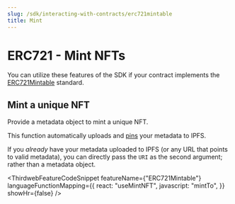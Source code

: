 ```yaml
---
slug: /sdk/interacting-with-contracts/erc721mintable
title: Mint
---
```



# ERC721 - Mint NFTs

You can utilize these features of the SDK if your contract implements the [ERC721Mintable](/solidity/interfaces/erc721mintable) standard.

<div className="row" style={{ marginBottom: 24 }}>
  <div className="col col--12" style={{ marginTop: 8 }}>
    <QuickstartCard
      name="Learn how to implement ERC721Mintable in your smart contract"
      link={"/solidity/interfaces/erc721mintable"}
      image="/assets/icons/general.png"
    />
  </div>
</div>

## Mint a unique NFT

Provide a metadata object to mint a unique NFT.

This function automatically uploads and [pins](https://blog.thirdweb.com/guides/securing-pinning-your-nft-with-ipfs/) your metadata to IPFS.

If you _already_ have your metadata uploaded to IPFS (or any URL that points to valid metadata),
you can directly pass the `URI` as the second argument; rather than a metadata object.

<ThirdwebFeatureCodeSnippet
  featureName={"ERC721Mintable"}
  languageFunctionMapping={{
    react: "useMintNFT",
    javascript: "mintTo",
  }}
  showHr={false}
/>
